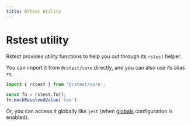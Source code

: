 ```yaml
---
title: Rstest Utility
---
```


# Rstest utility

Rstest provides utility functions to help you out through its `rstest` helper.

You can import it from `@rstest/core` directly, and you can also use its alias `rs`.

```ts
import { rstest } from '@rstest/core';

const fn = rstest.fn();
fn.mockResolvedValue('foo');
```

Or, you can access it globally like `jest` (when [globals](/config/test/globals) configuration is enabled).
